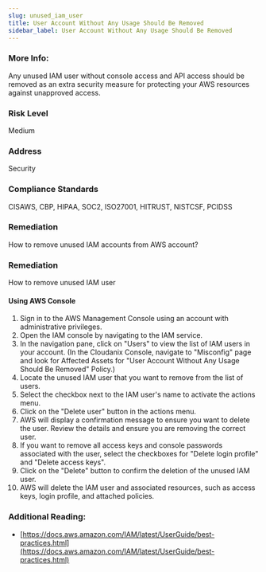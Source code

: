 ```yaml
---
slug: unused_iam_user
title: User Account Without Any Usage Should Be Removed
sidebar_label: User Account Without Any Usage Should Be Removed
---
```


### More Info:

Any unused IAM user without console access and API access should be removed as an extra security measure for protecting your AWS resources against unapproved access.

### Risk Level

Medium

### Address

Security

### Compliance Standards

CISAWS, CBP, HIPAA, SOC2, ISO27001, HITRUST, NISTCSF, PCIDSS

### Remediation

How to remove unused IAM accounts from AWS account?

### Remediation

How to remove unused IAM user

#### Using AWS Console

1. Sign in to the AWS Management Console using an account with administrative privileges.
2. Open the IAM console by navigating to the IAM service.
3. In the navigation pane, click on "Users" to view the list of IAM users in your account.
    (In the Cloudanix Console, navigate to "Misconfig" page and look for Affected Assets for "User Account Without Any Usage Should Be Removed" Policy.)
4. Locate the unused IAM user that you want to remove from the list of users.
5. Select the checkbox next to the IAM user's name to activate the actions menu.
6. Click on the "Delete user" button in the actions menu.
7. AWS will display a confirmation message to ensure you want to delete the user. Review the details and ensure you are removing the correct user.
8. If you want to remove all access keys and console passwords associated with the user, select the checkboxes for "Delete login profile" and "Delete access keys".
9. Click on the "Delete" button to confirm the deletion of the unused IAM user.
10. AWS will delete the IAM user and associated resources, such as access keys, login profile, and attached policies.

### Additional Reading:

- [https://docs.aws.amazon.com/IAM/latest/UserGuide/best-practices.html](https://docs.aws.amazon.com/IAM/latest/UserGuide/best-practices.html) 

